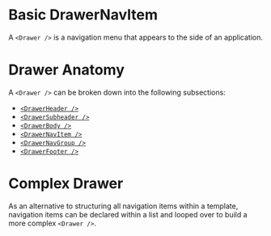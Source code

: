 
# Basic DrawerNavItem

A `<Drawer />` is a navigation menu that appears to the side of an application.

<BasicDrawer />

# Drawer Anatomy

A `<Drawer />` can be broken down into the following subsections:

-   [`<DrawerHeader />`](https://github.com/brightlayer-ui/react-component-library/blob/feature/3399-drawer-header-subheader-examples/docs/src/componentDocs/DrawerHeader/examples/DrawerHeader.mdx)
-   [`<DrawerSubheader />`](https://github.com/brightlayer-ui/react-component-library/blob/feature/3399-drawer-header-subheader-examples/docs/src/componentDocs/DrawerSubheader/examples/DrawerSubheader.mdx)
-   [`<DrawerBody />`](https://github.com/brightlayer-ui/react-component-library/blob/feature/3399-drawer-header-subheader-examples/docs/src/componentDocs/DrawerBody/examples/DrawerBody.mdx)
-   [`<DrawerNavItem />`](https://github.com/brightlayer-ui/react-component-library/blob/feature/3399-drawer-header-subheader-examples/docs/src/componentDocs/DrawerNavItem/examples/DrawerNavItem.mdx)
-   [`<DrawerNavGroup />`](https://github.com/brightlayer-ui/react-component-library/blob/feature/3399-drawer-header-subheader-examples/docs/src/componentDocs/DrawerNavGroup/examples/DrawerNavGroup.mdx)
-   [`<DrawerFooter />`](https://github.com/brightlayer-ui/react-component-library/blob/feature/3399-drawer-header-subheader-examples/docs/src/componentDocs/DrawerFooter/examples/DrawerFooter.mdx)

<DrawerAnatomy />

# Complex Drawer

As an alternative to structuring all navigation items within a template, navigation items can be declared within a list and looped over to build a more complex `<Drawer />`.

<ComplexDrawer />
